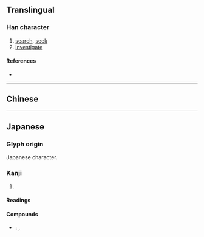{{also|搜}}
{{character info}}
==Translingual==
{{ja-forms|捜|[[搜]]|[[搜]]}}

===Han character===
{{Han char|rn=64|rad=手|as=07|sn=10|four=|canj=QLWE|ids=⿰扌⿱申又}}

# [[search]], [[seek]]
# [[investigate]]

====References====
* {{Han ref|kx=0434.241|dkj=12179|dj=0784.030|hdz=31882.011|uh=635C|ud=25436}}

----

==Chinese==
{{zh-see|搜|v}}

----

==Japanese==
{{ja-kanji forms|捜|搜}}

===Glyph origin===
Japanese {{w|shinjitai}} character. {{Han simp|搜|f=𦥔|t=申}}

===Kanji===
{{ja-kanji|grade=c|rs=手07|kyu=搜}}

# {{rfdef|ja|sort=手07}}

====Readings====
{{ja-readings
|goon=しゅ
|kanon=しゅう<しう
|kanyoon=そう<さう
|kun=さが-す
}}

====Compounds====
* {{ja-r|捜索|そうさく}}: {{l|en|search}}, {{l|en|investigation}}